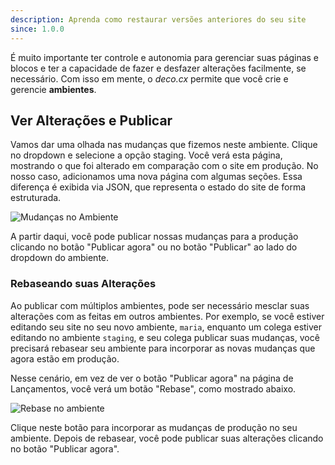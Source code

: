 ```yaml
---
description: Aprenda como restaurar versões anteriores do seu site
since: 1.0.0
---
```


É muito importante ter controle e autonomia para gerenciar suas páginas e blocos
e ter a capacidade de fazer e desfazer alterações facilmente, se necessário. Com
isso em mente, o _deco.cx_ permite que você crie e gerencie **ambientes**.

## Ver Alterações e Publicar

Vamos dar uma olhada nas mudanças que fizemos neste ambiente. Clique no dropdown
e selecione a opção staging. Você verá esta página, mostrando o que foi alterado
em comparação com o site em produção. No nosso caso, adicionamos uma nova página
com algumas seções. Essa diferença é exibida via JSON, que representa o estado
do site de forma estruturada.

![Mudanças no Ambiente](https://deco.cx/docs/getting-started/changing-and-publishing/env-changes.png)

A partir daqui, você pode publicar nossas mudanças para a produção clicando no
botão "Publicar agora" ou no botão "Publicar" ao lado do dropdown do ambiente.

### Rebaseando suas Alterações

Ao publicar com múltiplos ambientes, pode ser necessário mesclar suas alterações
com as feitas em outros ambientes. Por exemplo, se você estiver editando seu
site no seu novo ambiente, `maria`, enquanto um colega estiver editando no
ambiente `staging`, e seu colega publicar suas mudanças, você precisará rebasear
seu ambiente para incorporar as novas mudanças que agora estão em produção.

Nesse cenário, em vez de ver o botão "Publicar agora" na página de Lançamentos,
você verá um botão "Rebase", como mostrado abaixo.

![Rebase no ambiente](https://deco.cx/docs/getting-started/changing-and-publishing/rebase.png)

Clique neste botão para incorporar as mudanças de produção no seu ambiente.
Depois de rebasear, você pode publicar suas alterações clicando no botão
"Publicar agora".
